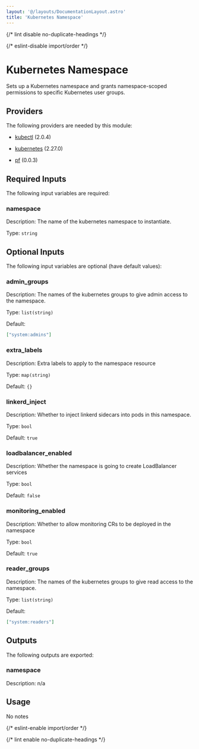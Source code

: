 ```yaml
---
layout: '@/layouts/DocumentationLayout.astro'
title: 'Kubernetes Namespace'
---
```



{/* lint disable no-duplicate-headings */}

{/* eslint-disable import/order */}

<ModuleHeader
  name="kube_namespace"
  sourceHref="https://github.com/Panfactum/stack/tree/__PANFACTUM_VERSION_EDGE__/packages/infrastructure/kube_namespace"
  status="stable"
  type="submodule"
/>

# Kubernetes Namespace

Sets up a Kubernetes namespace and grants namespace-scoped permissions to specific Kubernetes user groups.

## Providers

The following providers are needed by this module:

- [kubectl](https://registry.terraform.io/providers/alekc/kubectl/2.0.4/docs) (2.0.4)

- [kubernetes](https://registry.terraform.io/providers/hashicorp/kubernetes/2.27.0/docs) (2.27.0)

- [pf](https://registry.terraform.io/providers/panfactum/pf/0.0.3/docs) (0.0.3)

## Required Inputs

The following input variables are required:

### namespace

Description: The name of the kubernetes namespace to instantiate.

Type: `string`

## Optional Inputs

The following input variables are optional (have default values):

### admin_groups

Description: The names of the kubernetes groups to give admin access to the namespace.

Type: `list(string)`

Default:

```json
["system:admins"]
```

### extra_labels

Description: Extra labels to apply to the namespace resource

Type: `map(string)`

Default: `{}`

### linkerd_inject

Description: Whether to inject linkerd sidecars into pods in this namespace.

Type: `bool`

Default: `true`

### loadbalancer_enabled

Description: Whether the namespace is going to create LoadBalancer services

Type: `bool`

Default: `false`

### monitoring_enabled

Description: Whether to allow monitoring CRs to be deployed in the namespace

Type: `bool`

Default: `true`

### reader_groups

Description: The names of the kubernetes groups to give read access to the namespace.

Type: `list(string)`

Default:

```json
["system:readers"]
```

## Outputs

The following outputs are exported:

### namespace

Description: n/a

## Usage

No notes

{/* eslint-enable import/order */}

{/* lint enable no-duplicate-headings */}
